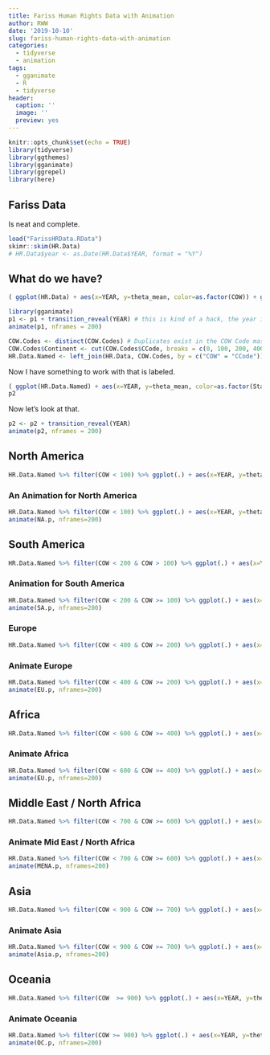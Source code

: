 ---
title: Fariss Human Rights Data with Animation
author: RWW
date: '2019-10-10'
slug: fariss-human-rights-data-with-animation
categories:
  - tidyverse
  - animation
tags:
  - gganimate
  - R
  - tidyverse
header:
  caption: ''
  image: ''
  preview: yes
---


```{r setup, include=FALSE}
knitr::opts_chunk$set(echo = TRUE)
library(tidyverse)
library(ggthemes)
library(gganimate)
library(ggrepel)
library(here)
```

## Fariss Data

Is neat and complete.

```{r cars}
load("FarissHRData.RData")
skimr::skim(HR.Data)
# HR.Data$year <- as.Date(HR.Data$YEAR, format = "%Y")
```

## What do we have?

```{r pressure, echo=FALSE}
( ggplot(HR.Data) + aes(x=YEAR, y=theta_mean, color=as.factor(COW)) + geom_line(alpha = 0.3) +  scale_color_viridis_d(guide=FALSE) + labs(x="Year", y="Human Rights Dynamic Factor Score", title = "The Evolution of Human Rights with Normed Scores", caption = "See Fariss and Schnakenberg (2014)" )  -> p1 )
```


```{r}
library(gganimate)
p1 <- p1 + transition_reveal(YEAR) # this is kind of a hack, the year isn't right
animate(p1, nframes = 200)
```

```{r}
COW.Codes <- distinct(COW.Codes) # Duplicates exist in the COW Code master file
COW.Codes$Continent <- cut(COW.Codes$CCode, breaks = c(0, 100, 200, 400, 600, 700, 900,1000), labels = c("N. America", "S. America", "Europe", "Africa", "Med/Mid", "Asia", "Oceania"), right = FALSE)
HR.Data.Named <- left_join(HR.Data, COW.Codes, by = c("COW" = "CCode"))
```

Now I have something to work with that is labeled.

```{r}
( ggplot(HR.Data.Named) + aes(x=YEAR, y=theta_mean, color=as.factor(StateAbb), label = StateAbb) + geom_line(alpha = 0.3)  +  scale_color_viridis_d(guide=FALSE) + labs(x="Year", y="Human Rights Dynamic Factor Score", title = "The Evolution of Human Rights with Normed Scores", caption = "See Fariss and Schnakenberg (2014)" ) + theme_economist_white() + facet_wrap(vars(Continent)) -> p2 )
p2
```

Now let's look at that.

```{r}
p2 <- p2 + transition_reveal(YEAR)
animate(p2, nframes = 200)
```

## North America

```{r}
HR.Data.Named %>% filter(COW < 100) %>% ggplot(.) + aes(x=YEAR, y=theta_mean, color=as.factor(StateAbb), label = StateAbb) + geom_line(alpha = 0.3) +   scale_color_viridis_d(guide=FALSE) + labs(x="Year", y="Human Rights Dynamic Factor Score", title = "The Evolution of Human Rights with Normed Scores", caption = "See Fariss and Schnakenberg (2014)", subtitle = "North America") + theme_economist_white()
```

### An Animation for North America

```{r}
HR.Data.Named %>% filter(COW < 100) %>% ggplot(.) + aes(x=YEAR, y=theta_mean, color=as.factor(StateAbb), label = StateNme) + geom_label_repel(x=2010, size=2, direction = "y", hjust = 1, nudge_x = 20) + geom_line(alpha = 0.3) +   scale_color_viridis_d(guide=FALSE) + labs(x="Year", y="Human Rights Dynamic Factor Score", title = "The Evolution of Human Rights with Normed Scores", caption = "See Fariss and Schnakenberg (2014)", subtitle = "North America") + theme_economist_white() + transition_reveal(YEAR) -> NA.p
animate(NA.p, nframes=200)
```


## South America

```{r}
HR.Data.Named %>% filter(COW < 200 & COW > 100) %>% ggplot(.) + aes(x=YEAR, y=theta_mean, color=as.factor(StateAbb), label = StateNme) + geom_line(alpha = 0.3) +   scale_color_viridis_d(guide=FALSE) + labs(x="Year", y="Human Rights Dynamic Factor Score", title = "The Evolution of Human Rights with Normed Scores", caption = "See Fariss and Schnakenberg (2014)", subtitle = "South America") + theme_economist()
```

### Animation for South America

```{r}
HR.Data.Named %>% filter(COW < 200 & COW >= 100) %>% ggplot(.) + aes(x=YEAR, y=theta_mean, color=as.factor(StateAbb), label = StateNme) + geom_label_repel(x=2010, size=2, direction = "y", hjust = 1, nudge_x = 20) + geom_line(alpha = 0.3) +   scale_color_viridis_d(guide=FALSE) + labs(x="Year", y="Human Rights Dynamic Factor Score", title = "The Evolution of Human Rights with Normed Scores", caption = "See Fariss and Schnakenberg (2014)", subtitle = "South America") + theme_economist() + transition_reveal(YEAR) -> SA.p
animate(SA.p, nframes=200)
```

### Europe

```{r}
HR.Data.Named %>% filter(COW < 400 & COW >= 200) %>% ggplot(.) + aes(x=YEAR, y=theta_mean, color=as.factor(StateAbb), label = StateNme) + geom_line(alpha = 0.3) +   scale_color_viridis_d(guide=FALSE) + labs(x="Year", y="Human Rights Dynamic Factor Score", title = "The Evolution of Human Rights with Normed Scores", caption = "See Fariss and Schnakenberg (2014)", subtitle = "Europe") + theme_economist()
```


### Animate Europe

```{r}
HR.Data.Named %>% filter(COW < 400 & COW >= 200) %>% ggplot(.) + aes(x=YEAR, y=theta_mean, color=as.factor(StateAbb), label = StateNme) + geom_label_repel(x=2010, size=2, direction = "y", hjust = 1, nudge_x = 20) + geom_line(alpha = 0.3) +   scale_color_viridis_d(guide=FALSE) + labs(x="Year", y="Human Rights Dynamic Factor Score", title = "The Evolution of Human Rights with Normed Scores", caption = "See Fariss and Schnakenberg (2014)", subtitle = "Europe") + theme_economist() + transition_reveal(YEAR) -> EU.p
animate(EU.p, nframes=200)
```


## Africa

```{r}
HR.Data.Named %>% filter(COW < 600 & COW >= 400) %>% ggplot(.) + aes(x=YEAR, y=theta_mean, color=as.factor(StateAbb), label = StateNme) + geom_line(alpha = 0.3) +   scale_color_viridis_d(guide=FALSE) + labs(x="Year", y="Human Rights Dynamic Factor Score", title = "The Evolution of Human Rights with Normed Scores", caption = "See Fariss and Schnakenberg (2014)", subtitle = "Africa") + theme_economist()
```


### Animate Africa

```{r}
HR.Data.Named %>% filter(COW < 600 & COW >= 400) %>% ggplot(.) + aes(x=YEAR, y=theta_mean, color=as.factor(StateAbb), label = StateNme) + geom_label_repel(x=2010, size=2, direction = "y", hjust = 1, nudge_x = 20) + geom_line(alpha = 0.3) +   scale_color_viridis_d(guide=FALSE) + labs(x="Year", y="Human Rights Dynamic Factor Score", title = "The Evolution of Human Rights with Normed Scores", caption = "See Fariss and Schnakenberg (2014)", subtitle = "Africa") + theme_economist() + transition_reveal(YEAR) -> AF.p
animate(EU.p, nframes=200)
```


## Middle East / North Africa

```{r}
HR.Data.Named %>% filter(COW < 700 & COW >= 600) %>% ggplot(.) + aes(x=YEAR, y=theta_mean, color=as.factor(StateAbb), label = StateNme) + geom_line(alpha = 0.3) +   scale_color_viridis_d(guide=FALSE) + labs(x="Year", y="Human Rights Dynamic Factor Score", title = "The Evolution of Human Rights with Normed Scores", caption = "See Fariss and Schnakenberg (2014)", subtitle = "Middle East and North Africa") + theme_economist()
```


### Animate Mid East / North Africa

```{r}
HR.Data.Named %>% filter(COW < 700 & COW >= 600) %>% ggplot(.) + aes(x=YEAR, y=theta_mean, color=as.factor(StateAbb), label = StateNme) + geom_label_repel(x=2010, size=2, direction = "y", hjust = 1, nudge_x = 20) + geom_line(alpha = 0.3) +   scale_color_viridis_d(guide=FALSE) + labs(x="Year", y="Human Rights Dynamic Factor Score", title = "The Evolution of Human Rights with Normed Scores", caption = "See Fariss and Schnakenberg (2014)", subtitle = "Middle East and North Africa") + theme_economist() + transition_reveal(YEAR) -> MENA.p
animate(MENA.p, nframes=200)
```

## Asia

```{r}
HR.Data.Named %>% filter(COW < 900 & COW >= 700) %>% ggplot(.) + aes(x=YEAR, y=theta_mean, color=as.factor(StateAbb), label = StateNme) + geom_line(alpha = 0.3) +   scale_color_viridis_d(guide=FALSE) + labs(x="Year", y="Human Rights Dynamic Factor Score", title = "The Evolution of Human Rights with Normed Scores", caption = "See Fariss and Schnakenberg (2014)", subtitle = "Asia") + theme_economist()
```


### Animate Asia

```{r}
HR.Data.Named %>% filter(COW < 900 & COW >= 700) %>% ggplot(.) + aes(x=YEAR, y=theta_mean, color=as.factor(StateAbb), label = StateNme) + geom_label_repel(x=2015, size=2, direction = "y", hjust = 1, nudge_x = 20) + geom_line(alpha = 0.3) +   scale_color_viridis_d(guide=FALSE) + labs(x="Year", y="Human Rights Dynamic Factor Score", title = "The Evolution of Human Rights with Normed Scores", caption = "See Fariss and Schnakenberg (2014)", subtitle = "Asia") + theme_economist() + transition_reveal(YEAR) -> Asia.p
animate(Asia.p, nframes=200)
```

## Oceania

```{r}
HR.Data.Named %>% filter(COW  >= 900) %>% ggplot(.) + aes(x=YEAR, y=theta_mean, color=as.factor(StateAbb), label = StateNme) + geom_line(alpha = 0.3) +   scale_color_viridis_d(guide=FALSE) + labs(x="Year", y="Human Rights Dynamic Factor Score", title = "The Evolution of Human Rights with Normed Scores", caption = "See Fariss and Schnakenberg (2014)", subtitle = "Oceania") + theme_economist()
```


### Animate Oceania

```{r}
HR.Data.Named %>% filter(COW >= 900) %>% ggplot(.) + aes(x=YEAR, y=theta_mean, color=as.factor(StateAbb), label = StateNme) + geom_label_repel(x=2010, size=2, direction = "y", hjust = 1, nudge_x = 20) + geom_line(alpha = 0.3) +   scale_color_viridis_d(guide=FALSE) + labs(x="Year", y="Human Rights Dynamic Factor Score", title = "The Evolution of Human Rights with Normed Scores", caption = "See Fariss and Schnakenberg (2014)", subtitle = "Oceania") + theme_economist() + transition_reveal(YEAR) -> OC.p
animate(OC.p, nframes=200)
```

